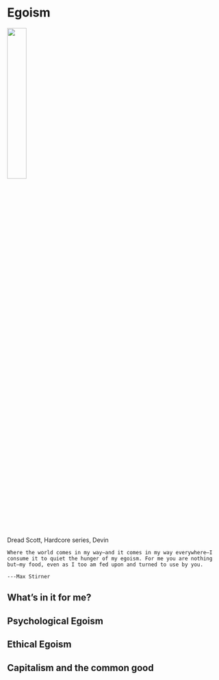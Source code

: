 # Egoism

::: {.centertop data-latex=""}

![](img/hardcore-02.jpg){width=30%}

:::

:::: {.center data-latex=""}

::: {.FVerbatim data-latex="[fontsize=\footnotesize, fontfamily=helvetica]" .tiny}

Dread Scott, Hardcore series, Devin

:::

::::

```block

Where the world comes in my way—and it comes in my way everywhere—I consume it to quiet the hunger of my egoism. For me you are nothing but—my food, even as I too am fed upon and turned to use by you.

---Max Stirner
```

## What's in it for me?




## Psychological Egoism

## Ethical Egoism

## Capitalism and the common good
